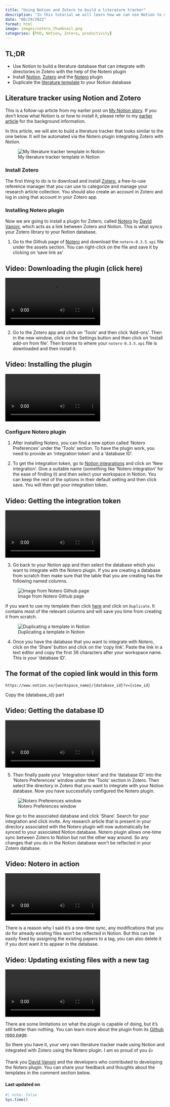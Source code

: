 ```yaml
---
title: "Using Notion and Zotero to build a literature tracker"
description: "In this tutorial we will learn how we can use Notion to make a literature database. With the help of the Notero plugin, our database will be synced with our Zotero directories"
date: "06/29/2022"
format: html
image: images/notero_thumbnail.png
categories: [PhD, Notion, Zotero, productivity]
---
```


## TL;DR

-   Use Notion to build a literature database that can integrate with directories in Zotero with the help of the Notero plugin
-   Install [Notion](https://www.notion.so/desktop), [Zotero](https://www.zotero.org/) and the [Notero](https://github.com/dvanoni/notero) plugin
-   Duplicate the [literature template](https://jeweljohnson.notion.site/c65f406986d64871abe8e9191bcc06aa?v=becefab2c4184727952707ee2e597c36) to your Notion database

## Literature tracker using Notion and Zotero

This is a follow-up article from my earlier post on [My Notion story](https://jeweljohnsonj.github.io/one-carat-blog/posts/notion_intro/). If you don't know what Notion is or how to install it, please refer to my [earlier article](https://jeweljohnsonj.github.io/one-carat-blog/posts/notion_intro/#installing-notion) for the background information.

In this article, we will aim to build a literature tracker that looks similar to the one below. It will be automated via the Notero plugin integrating Zotero with Notion.

::: column-page
![My literature tracker template in Notion](images/notion_summary.png)
:::

### Install Zotero

The first thing to do is to download and install [Zotero](https://www.zotero.org/), a free-to-use reference manager that you can use to categorize and manage your research article collection. You should also create an account in Zotero and log in using that account in your Zotero app.

### Installing Notero plugin

Now we are going to install a plugin for Zotero, called [Notero](https://github.com/dvanoni/notero) by [David Vanoni](https://twitter.com/dvanoni), which acts as a link between Zotero and Notion. This is what syncs your Zotero library to your Notion database.

1.  Go to the Github page of [Notero](https://github.com/dvanoni/notero/releases/tag/v0.3.5) and download the `notero-0.3.5.xpi` file under the assets section. You can right-click on the file and save it by clicking on 'save link as'

::: {.callout-tip collapse="true"}
## Video: Downloading the plugin (click here)

![](https://raw.githubusercontent.com/jeweljohnsonj/one-carat-blog/main/videos/notero_literature/notero.mp4)
:::

2.  Go to the Zotero app and click on 'Tools' and then click 'Add-ons'. Then in the new window, click on the Settings button and then click on 'Install add-on from file'. Then browse to where your `notero-0.3.5.xpi` file is downloaded and then install it.

::: {.callout-tip collapse="true"}
## Video: Installing the plugin

![](https://raw.githubusercontent.com/jeweljohnsonj/one-carat-blog/main/videos/notero_literature/notero_install.mp4)
:::

### Configure Notero plugin

1.  After installing Notero, you can find a new option called 'Notero Preferences' under the 'Tools' section. To have the plugin work, you need to provide an 'integration token' and a 'database ID'.

2.  To get the integration token, go to [Notion integrations](https://www.notion.so/my-integrations) and click on 'New integration'. Give a suitable name (something like 'Notero integration' for the ease of finding it) and then select your workspace in Notion. You can keep the rest of the options in their default setting and then click save. You will then get your integration token.

::: {.callout-tip collapse="true"}
## Video: Getting the integration token

![](https://raw.githubusercontent.com/jeweljohnsonj/one-carat-blog/main/videos/notero_literature/notion_integration.mp4)
:::


3.  Go back to your Notion app and then select the database which you want to integrate with the Notero plugin. If you are creating a database from scratch then make sure that the table that you are creating has the following named columns.

![Image from Notero Github page](images/notero_table.png)

If you want to use my template then click [here](https://jeweljohnson.notion.site/c65f406986d64871abe8e9191bcc06aa?v=becefab2c4184727952707ee2e597c36) and click on `Duplicate`. It contains most of the relevant columns and will save you time from creating it from scratch.

![Duplicating a template in Notion](images/duplicate.png)

4.  Once you have the database that you want to integrate with Notero, click on the 'Share' button and click on the 'copy link'. Paste the link in a text editor and copy the first 36 characters after your workspace name. This is your 'database ID'.

::: callout-note
# The format of the copied link would in this form

`https://www.notion.so/{workspace_name}/{database_id}?v={view_id}`

Copy the {database_id} part
:::

::: {.callout-tip collapse="true"}
## Video: Getting the database ID

![](https://raw.githubusercontent.com/jeweljohnsonj/one-carat-blog/main/videos/notero_literature/notion_database.mp4)
:::

5.  Then finally paste your 'integration token' and the 'database ID' into the 'Notero Preferences' window under the 'Tools' section in Zotero. Then select the directory in Zotero that you want to integrate with your Notion database. Now you have successfully configured the Notero plugin.

![Notero Preferences window](images/notero_preferences.png)

Now go to the associated database and click 'Share'. Search for your integration and click invite. Any research article that is present in your directory associated with the Notero plugin will now automatically be synced to your associated Notion database. Notero plugin allows one-time sync between Zotero to Notion but not the other way around. So any changes that you do in the Notion database won't be reflected in your Zotero database.

::: {.callout-tip collapse="true"}
## Video: Notero in action

![](https://raw.githubusercontent.com/jeweljohnsonj/one-carat-blog/main/videos/notero_literature/notion_notero.mp4)
:::

There is a reason why I said it's a one-time sync, any modifications that you do for already existing files won't be reflected in Notion. But this can be easily fixed by assigning the existing papers to a tag, you can also delete it if you dont want it to appear in the database.

::: {.callout-tip collapse="true"}
## Video: Updating existing files with a new tag

![](https://raw.githubusercontent.com/jeweljohnsonj/one-carat-blog/main/videos/notero_literature/notero_update.mp4)
:::

There are some limitations on what the plugin is capable of doing, but it's still better than nothing. You can learn more about the plugin from its [Github repo page](https://github.com/dvanoni/notero).

So there you have it, your very own literature tracker made using Notion and integrated with Zotero using the Notero plugin. I am so proud of you 👍

Thank you [David Vanoni](https://twitter.com/dvanoni) and the developers who contributed to developing the Notero plugin. You can share your feedback and thoughts about the templates in the comment section below.

#### Last updated on {.unnumbered .unlisted .appendix}

```r
#| echo: false
Sys.time()
```

<a hidden href="https://info.flagcounter.com/ynrK"><img src="https://s11.flagcounter.com/count2/ynrK/bg_000000/txt_FFFFFF/border_F0F0F0/columns_5/maxflags_25/viewers_0/labels_1/pageviews_1/flags_0/percent_0/" alt="Flag Counter" border="0"/></a>